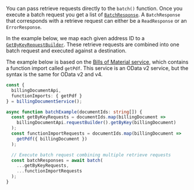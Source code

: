 You can pass retrieve requests directly to the `batch()` function.
Once you execute a batch request you get a list of [`BatchResponse`](#responses).
A `BatchResponse` that corresponds with a retrieve request can either be a `ReadResponse` or an `ErrorResponse`.

In the example below, we map each given address ID to a [`GetByKeyRequestBuilder`](#getbykey-request-builder).
These retrieve requests are combined into one batch request and executed against a destination.

The example below is based on the [Bills of Material service](https://api.sap.com/api/OP_API_BILLING_DOCUMENT_SRV_0001/overview), which contains a function import called `getPdf`.
This service is an OData v2 service, but the syntax is the same for OData v2 and v4.

```ts
const {
  billingDocumentApi,
  functionImports: { getPdf }
} = billingDocumentService();

async function batchExample(documentIds: string[]) {
  const getByKeyRequests = documentIds.map(billingDocument =>
    billingDocumentApi.requestBuilder().getByKey(billingDocument)
  );
  const functionImportRequests = documentIds.map(billingDocument =>
    getPdf({ billingDocument })
  );

  // Execute batch request combining multiple retrieve requests
  const batchResponses = await batch(
    ...getByKeyRequests,
    ...functionImportRequests
  );
}
```
